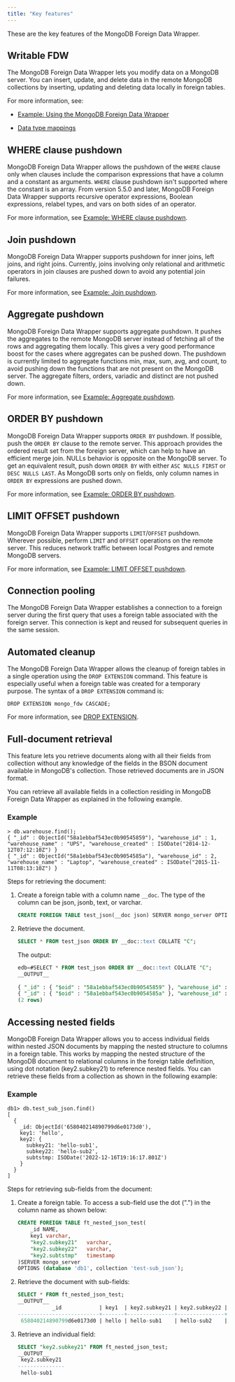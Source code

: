 ```yaml
---
title: "Key features"
---
```


<div id="features_of_mongo_fdw" class="registered_link"></div>

These are the key features of the MongoDB Foreign Data Wrapper.

## Writable FDW

The MongoDB Foreign Data Wrapper lets you modify data on a MongoDB server. You can insert, update, and delete data in the remote MongoDB collections by inserting, updating and deleting data locally in foreign tables. 

For more information, see:

- [Example: Using the MongoDB Foreign Data Wrapper](08_example_using_the_mongo_data_adapter)

- [Data type mappings](configuring/#data-type-mappings)

## WHERE clause pushdown

MongoDB Foreign Data Wrapper allows the pushdown of the `WHERE` clause only when clauses include the comparison expressions that have a column and a constant as arguments. `WHERE` clause pushdown isn't supported where the constant is an array. From version 5.5.0 and later, MongoDB Foreign Data Wrapper supports recursive operator expressions, Boolean expressions, relabel types, and vars on both sides of an operator.

For more information, see [Example: WHERE clause pushdown](08c_example_where_pushdown).

## Join pushdown

MongoDB Foreign Data Wrapper supports pushdown for inner joins, left joins, and right joins. Currently, joins involving only relational and arithmetic operators in join clauses are pushed down to avoid any potential join failures.

For more information, see [Example: Join pushdown](08a_example_join_pushdown).

## Aggregate pushdown

MongoDB Foreign Data Wrapper supports aggregate pushdown. It pushes the aggregates to the remote MongoDB server instead of fetching all of the rows and aggregating them locally. This gives a very good performance boost for the cases where aggregates can be pushed down. The pushdown is currently limited to aggregate functions min, max, sum, avg, and count, to avoid pushing down the functions that are not present on the MongoDB server. The aggregate filters, orders, variadic and distinct are not pushed down.

For more information, see [Example: Aggregate pushdown](08b_example_aggregate_pushdown).

## ORDER BY pushdown

MongoDB Foreign Data Wrapper supports `ORDER BY` pushdown. If possible, push the `ORDER BY` clause to the remote server. This approach provides the ordered result set from the foreign server, which can help to have an efficient merge join. NULLs behavior is opposite on the MongoDB server. To get an equivalent result, push down `ORDER BY` with either `ASC NULLS FIRST` or `DESC NULLS LAST`. As MongoDB sorts only on fields, only column names in `ORDER BY` expressions are pushed down.

For more information, see [Example: ORDER BY pushdown](example_order_by_push_down).

## LIMIT OFFSET pushdown

MongoDB Foreign Data Wrapper supports `LIMIT`/`OFFSET` pushdown. Wherever possible, perform `LIMIT` and `OFFSET` operations on the remote server. This reduces network traffic between local Postgres and remote MongoDB servers.

For more information, see [Example: LIMIT OFFSET pushdown](example_limit_offset_push_down).

## Connection pooling

The MongoDB Foreign Data Wrapper establishes a connection to a foreign server during the first query that uses a foreign table associated with the foreign server. This connection is kept and reused for subsequent queries in the same session.

## Automated cleanup

The MongoDB Foreign Data Wrapper allows the cleanup of foreign tables in a single operation using the `DROP EXTENSION` command. This feature is especially useful when a foreign table was created for a temporary purpose. The syntax of a `DROP EXTENSION` command is:

 `DROP EXTENSION mongo_fdw CASCADE;`

For more information, see [DROP EXTENSION](https://www.postgresql.org/docs/current/sql-dropextension.html).

## Full-document retrieval

This feature lets you retrieve documents along with all their fields from collection without any knowledge of the fields in the BSON document available in MongoDB's collection. Those retrieved documents are in JSON format.

You can retrieve all available fields in a collection residing in MongoDB Foreign Data Wrapper as explained in the following example.

### Example

```text
> db.warehouse.find();
{ "_id" : ObjectId("58a1ebbaf543ec0b90545859"), "warehouse_id" : 1, "warehouse_name" : "UPS", "warehouse_created" : ISODate("2014-12-12T07:12:10Z") }
{ "_id" : ObjectId("58a1ebbaf543ec0b9054585a"), "warehouse_id" : 2, "warehouse_name" : "Laptop", "warehouse_created" : ISODate("2015-11-11T08:13:10Z") }
```

Steps for retrieving the document:

1.  Create a foreign table with a column name `__doc`. The type of the column can be json, jsonb, text, or varchar.

    ```sql
    CREATE FOREIGN TABLE test_json(__doc json) SERVER mongo_server OPTIONS (database 'testdb', collection 'warehouse'); 
    ```

2.  Retrieve the document.

    ```sql
    SELECT * FROM test_json ORDER BY __doc::text COLLATE "C";
    ```

    The output:

    ```sql
    edb=#SELECT * FROM test_json ORDER BY __doc::text COLLATE "C";
    __OUTPUT__
                                                                          __doc                                                                  ---------------------------------------------------------------------------------------------------------------------------------------------------------
    { "_id" : { "$oid" : "58a1ebbaf543ec0b90545859" }, "warehouse_id" : 1, "warehouse_name" : "UPS", "warehouse_created" : { "$date" : 1418368330000 } }
    { "_id" : { "$oid" : "58a1ebbaf543ec0b9054585a" }, "warehouse_id" : 2, "warehouse_name" : "Laptop", "warehouse_created" : { "$date" : 1447229590000 } }
    (2 rows)
    ```

## Accessing nested fields

MongoDB Foreign Data Wrapper allows you to access individual fields within nested JSON documents by mapping the nested structure to columns in a foreign table. 
This works by mapping the nested structure of the MongoDB document to relational columns in the foreign table definition, using dot notation (key2.subkey21) to reference nested fields.
You can retrieve these fields from a collection as shown in the following example:

### Example

```text
db1> db.test_sub_json.find()
[
  {
    _id: ObjectId('658040214890799d6e0173d0'),
    key1: 'hello',
    key2: {
      subkey21: 'hello-sub1',
      subkey22: 'hello-sub2',
      subtstmp: ISODate('2022-12-16T19:16:17.801Z')
    }
  }
]
```

Steps for retrieving sub-fields from the document:

1.  Create a foreign table. To access a sub-field use the dot (".") in the column name as shown below:

    ```sql
    CREATE FOREIGN TABLE ft_nested_json_test(
        _id NAME,
        key1 varchar,
        "key2.subkey21"   varchar,
        "key2.subkey22"   varchar,
        "key2.subtstmp"   timestamp
    )SERVER mongo_server
    OPTIONS (database 'db1', collection 'test-sub_json');
    ```

1. Retrieve the document with sub-fields:

    ```sql
    SELECT * FROM ft_nested_json_test;
    __OUTPUT__
               _id            | key1  | key2.subkey21 | key2.subkey22 |     key2.subtstmp      
    --------------------------+-------+---------------+---------------+------------------------
     658040214890799d6e0173d0 | hello | hello-sub1    | hello-sub2    | 16-DEC-22 19:16:17.801
    ```

1. Retrieve an individual field:

    ```sql
    SELECT "key2.subkey21" FROM ft_nested_json_test;
    __OUTPUT__
     key2.subkey21 
    ---------------
     hello-sub1
    ```